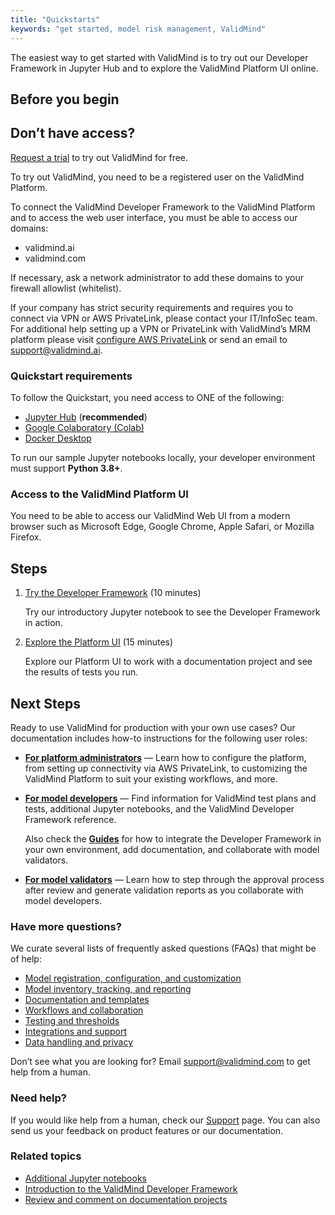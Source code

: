 ```yaml
---
title: "Quickstarts"
keywords: "get started, model risk management, ValidMind"
---
```


The easiest way to get started with ValidMind is to try out our Developer Framework in Jupyter Hub and to explore the ValidMind Platform UI online. 

## Before you begin

::: {.callout-tip}
## Don't have access?
[Request a trial](https://validmind.com/demo) to try out ValidMind for free. 
:::

To try out ValidMind, you need to be a registered user on the ValidMind Platform.

To connect the ValidMind Developer Framework to the ValidMind Platform and to access the web user interface, you must be able to access our domains:

- validmind.ai
- validmind.com

If necessary, ask a network administrator to add these domains to your firewall allowlist (whitelist). 

If your company has strict security requirements and requires you to connect via VPN or AWS PrivateLink, please contact your IT/InfoSec team. For additional help setting up a VPN or PrivateLink with ValidMind's MRM platform please visit [configure AWS PrivateLink](configure-aws-privatelink.qmd) or send an email to <support@validmind.ai>.

### Quickstart requirements

To follow the Quickstart, you need access to ONE of the following:

- [Jupyter Hub](try-developer-framework-with-jupyterhub.qmd) (**recommended**)
- [Google Colaboratory (Colab)](try-developer-framework-with-colab.qmd)
- [Docker Desktop](try-developer-framework-with-docker.qmd)

To run our sample Jupyter notebooks locally, your developer environment must support **Python 3.8+**.

### Access to the ValidMind Platform UI

You need to be able to access our ValidMind Web UI from a modern browser such as Microsoft Edge, Google Chrome, Apple Safari, or Mozilla Firefox.

## Steps

1. [Try the Developer Framework](try-developer-framework-with-jupyterhub.qmd) (10 minutes)

   Try our introductory Jupyter notebook to see the Developer Framework in action. 

2. [Explore the Platform UI](create-your-first-documentation-project.qmd) (15 minutes)

    Explore our Platform UI to work with a documentation project and see the results of tests you run.

## Next Steps

Ready to use ValidMind for production with your own use cases? Our documentation includes how-to instructions for the following user roles:

- [**For platform administrators**](guide.qmd) — Learn how to configure the platform, from setting up connectivity via AWS PrivateLink, to customizing the ValidMind Platform to suit your existing workflows, and more. 

- [**For model developers**](developer-framework.qmd) — Find information for ValidMind test plans and tests, additional Jupyter notebooks, and the ValidMind Developer Framework reference.

   Also check the [**Guides**](guide.qmd) for how to integrate the Developer Framework in your own environment, add documentation, and collaborate with model validators.

- [**For model validators**](guide.qmd) — Learn how to step through the approval process after review and generate validation reports as you collaborate with model developers.

### Have more questions?

We curate several lists of frequently asked questions (FAQs) that might be of help: 

- [Model registration, configuration, and customization](faq-models.qmd)
- [Model inventory, tracking, and reporting](faq-inventory.qmd)
- [Documentation and templates](faq-documentation.qmd)
- [Workflows and collaboration](faq-workflows.qmd)
- [Testing and thresholds](faq-testing.qmd)
- [Integrations and support](faq-integrations.qmd)
- [Data handling and privacy](faq-privacy.qmd)

Don't see what you are looking for? Email [support@validmind.com](mailto:support@validmind.com) to get help from a human.

### Need help?

If you would like help from a human, check our [Support](support.qmd) page. You can also send us your feedback on product features or our documentation.

### Related topics

- [Additional Jupyter notebooks](samples-jupyter-notebooks.qmd) 
- [Introduction to the ValidMind Developer Framework](developer-framework-introduction.qmd)
- [Review and comment on documentation projects](review-documentation-project.qmd)
